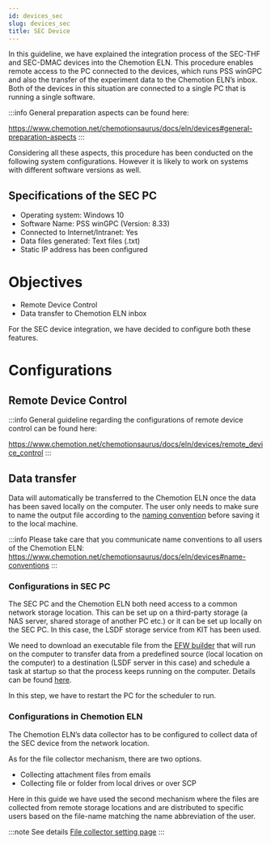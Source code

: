 ```yaml
---
id: devices_sec
slug: devices_sec
title: SEC Device
---
```


In this guideline, we have explained the integration process of the SEC-THF and SEC-DMAC devices into the Chemotion
ELN. This procedure enables remote access to the PC connected to the devices, which runs PSS winGPC and also the
transfer of the experiment data to the Chemotion ELN’s inbox. Both of the devices in this situation are connected to a
single PC that is running a single software.

:::info
General preparation aspects can be found here:

https://www.chemotion.net/chemotionsaurus/docs/eln/devices#general-preparation-aspects
:::

Considering all these aspects, this procedure has been conducted on the following system configurations. However it is
likely to work on systems with different software versions as well.

## Specifications of the SEC PC
- Operating system: Windows 10
- Software Name: PSS winGPC (Version: 8.33)
- Connected to Internet/Intranet: Yes
- Data files generated: Text files (.txt)
- Static IP address has been configured

# Objectives
- Remote Device Control
- Data transfer to Chemotion ELN inbox

For the SEC device integration, we have decided to configure both these features.

# Configurations
## Remote Device Control

:::info
General guideline regarding the configurations of remote device control can be found
here:

https://www.chemotion.net/chemotionsaurus/docs/eln/devices/remote_device_control
:::

## Data transfer
Data will automatically be transferred to the Chemotion ELN once the data has been saved locally on the computer. The
user only needs to make sure to name the output file according to the [naming convention](/docs/eln/devices#name-conventions)
before saving it to the local machine.

:::info
Please take care that you communicate name conventions to all users of the Chemotion ELN:
https://www.chemotion.net/chemotionsaurus/docs/eln/devices#name-conventions
:::

### Configurations in SEC PC
The SEC PC and the Chemotion ELN both need access to a common network storage location. This can be set up on a
third-party storage (a NAS server, shared storage of another PC etc.) or it can be set up locally on the SEC PC. In this
case, the LSDF storage service from KIT has been used.

We need to download an executable file from the [EFW builder](http://193.196.38.127/) that will run on the computer to
transfer data from a predefined source (local location on the computer) to a destination (LSDF server in this case)
and schedule a task at startup so that the process keeps running on the computer. Details can be found
[here](/eln/devices/device_configuration.mdx).

In this step, we have to restart the PC for the scheduler to run.

### Configurations in Chemotion ELN
The Chemotion ELN’s data collector has to be configured to collect data of the SEC device from the network location.

As for the file collector mechanism, there are two options.

- Collecting attachment files from emails
- Collecting file or folder from local drives or over SCP

Here in this guide we have used the second mechanism where the files are collected from remote storage locations and are
distributed to specific users based on the file-name matching the name abbreviation of the user.

:::note See details
[File collector setting page](/docs/eln/settings#file-collection)
:::
